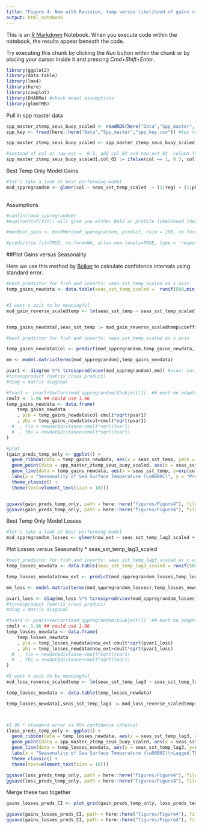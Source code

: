 ```yaml
---
title: "Figure 4: New with Revision, temp versus likelihood of gains vs. losses"
output: html_notebook
---
```


This is an [R Markdown](http://rmarkdown.rstudio.com) Notebook. When you execute code within the notebook, the results appear beneath the code. 

Try executing this chunk by clicking the *Run* button within the chunk or by placing your cursor inside it and pressing *Cmd+Shift+Enter*. 

```r
library(ggplot2)
library(data.table)
library(lme4)
library(here)
library(cowplot)
library(DHARMa) #check model assumptions
library(glmmTMB)
```

Pull in spp master data

```r
spp_master_ztemp_seus_buoy_scaled <- readRDS(here("Data","Spp_master", "spp_master_ztemp_seus_buoy_scaled.rds")) #spp master, gain loss
spp_key <- fread(here::here("Data","Spp_master","spp_key.csv")) #key to link phylogenic info

spp_master_ztemp_seus_buoy_scaled <- spp_master_ztemp_seus_buoy_scaled[spp_key, on = "spp"] #this drops three species for GMEX that should not be there (see spp_add_genus_etc.Rmd code)

#instead of col or now_ext =  0.3, add col_03 and now_ext_03  column for plotting
spp_master_ztemp_seus_buoy_scaled[,col_03 := ifelse(col == 1, 0.3, col)][,now_ext_03 := ifelse(now_ext == 1, 0.3, now_ext)]

```


Best Temp Only Model Gains


```r


#let's take a look at best performing model
mod_sppregrandom <- glmer(col ~ seas_sst_temp_scaled  + (1|reg) + (1|phylum) + (1|class) + (1|order) + (1|family) + (1|genus) + (1|spp), family = binomial, data = spp_master_ztemp_seus_buoy_scaled, nAGQ = 0)
                       
```


Assumptions
```r

#confint(mod_sppregrandom)
#exp(confint(fit)) will give you either Wald or profile likelihood (depending on pkgs loaded) confidence intervals on the parameters of the model, not the fitted values of the model.

#merBoot_gain <- bootMer(mod_sppregrandom, predict, nsim = 100, re.form = NA)

#predict(se.fit=TRUE, re.form=NA, allow.new.levels=TRUE, type = 'response')
```

##Plot Gains versus Seasonality

Here we use this method by [Bolker](https://bbolker.github.io/mixedmodels-misc/glmmFAQ.html#predictions-andor-confidence-or-prediction-intervals-on-predictions) to calculate confidence intervals using standard error. 

```r
#best predictor for fish and inverts: seas_sst_temp_scaled as x axis
temp_gains_newdata <- data.table(seas_sst_temp_scaled =  runif(500,min(spp_master_ztemp_seus_buoy_scaled$seas_sst_temp_scaled, na.rm = T), max(spp_master_ztemp_seus_buoy_scaled$seas_sst_temp_scaled, na.rm = T)))


#I want x axis to be meaningful
mod_gain_reverse_scaledtemp <- lm(seas_sst_temp ~ seas_sst_temp_scaled, data = spp_master_ztemp_seus_buoy_scaled)


temp_gains_newdata[,seas_sst_temp := mod_gain_reverse_scaledtemp$coefficients[2]*seas_sst_temp_scaled + mod_gain_reverse_scaledtemp$coefficients[1] ]

#best predictor for fish and inverts: seas_sst_temp_scaled as x axis

temp_gains_newdata$col <- predict(mod_sppregrandom,temp_gains_newdata, re.form = NA)

mm <- model.matrix(terms(mod_sppregrandom),temp_gains_newdata)

pvar1 <- diag(mm %*% tcrossprod(vcov(mod_sppregrandom),mm)) #vcov: variance/covariance matrix for fitted model object
#tcrossproduct (matrix cross product)
#diag = matrix diagonal

#tvar1 <- pvar1+VarCorr(mod_sppregrandom)$Subject[1]  ## must be adapted for more complex models
cmult <- 1.96 ## could use 1.96
temp_gains_newdata <- data.frame(
    temp_gains_newdata
    , plo = temp_gains_newdata$col-cmult*sqrt(pvar1)
    , phi = temp_gains_newdata$col+cmult*sqrt(pvar1)
  #  , tlo = newdat$distance-cmult*sqrt(tvar1)
  #  , thi = newdat$distance+cmult*sqrt(tvar1)
)

#plot
(gain_preds_temp_only <- ggplot() +
  geom_ribbon(data = temp_gains_newdata, aes(x = seas_sst_temp, ymin = exp(plo)/(1+exp(plo)), ymax = exp(phi)/(1+exp(phi))), fill = "lightgrey") +
  geom_point(data = spp_master_ztemp_seus_buoy_scaled, aes(x = seas_sst_temp, y = col_03), size = 2, shape = "|") +
  geom_line(data = temp_gains_newdata, aes(x = seas_sst_temp, y=exp(col)/(1+exp(col)))) +
  labs(x = "Seasonality of Sea Surface Temperature (\u00B0C)", y = "Probability of Gain") +
  theme_classic() +
  theme(text=element_text(size = 10)))


ggsave(gain_preds_temp_only, path = here::here("figures/Figure4"), file = "Figure4_gains_CI.jpg")
ggsave(gain_preds_temp_only, path = here::here("figures/Figure4"), file = "Figure4_gains_CI.eps")

```

Best Temp Only Model Losses

```r
#let's take a look at best performing model
mod_sppregrandom_losses <- glmer(now_ext ~ seas_sst_temp_lag3_scaled + (1|reg) + (1|phylum) + (1|class) + (1|order) + (1|family) + (1|genus) + (1|spp), family = binomial, data = spp_master_ztemp_seus_buoy_scaled, nAGQ = 0)
```

Plot Losses versus Seasonality 
* seas_sst_temp_lag3_scaled
```r
#best predictor for fish and inverts: seas_sst_temp_lag3_scaled as x axis
temp_losses_newdata <- data.table(seas_sst_temp_lag3_scaled = runif(500,min(spp_master_ztemp_seus_buoy_scaled$seas_sst_temp_lag3_scaled, na.rm =  T), max(spp_master_ztemp_seus_buoy_scaled$seas_sst_temp_lag3_scaled, na.rm =  T)))

temp_losses_newdata$now_ext <- predict(mod_sppregrandom_losses,temp_losses_newdata, re.form = NA)

mm_loss <- model.matrix(terms(mod_sppregrandom_losses),temp_losses_newdata)

pvar1_loss <- diag(mm_loss %*% tcrossprod(vcov(mod_sppregrandom_losses),mm_loss)) #vcov: variance/covariance matrix for fitted model object
#tcrossproduct (matrix cross product)
#diag = matrix diagonal

#tvar1 <- pvar1+VarCorr(mod_sppregrandom)$Subject[1]  ## must be adapted for more complex models
cmult <- 1.96 ## could use 1.96
temp_losses_newdata <- data.frame(
    temp_losses_newdata
    , plo = temp_losses_newdata$now_ext-cmult*sqrt(pvar1_loss)
    , phi = temp_losses_newdata$now_ext+cmult*sqrt(pvar1_loss)
  #  , tlo = newdat$distance-cmult*sqrt(tvar1)
  #  , thi = newdat$distance+cmult*sqrt(tvar1)
)

#I want x axis to be meaningful
mod_loss_reverse_scaledtemp <- lm(seas_sst_temp_lag3 ~ seas_sst_temp_lag3_scaled, data = spp_master_ztemp_seus_buoy_scaled)

temp_losses_newdata <- data.table(temp_losses_newdata)

temp_losses_newdata[,seas_sst_temp_lag3 := mod_loss_reverse_scaledtemp$coefficients[2]*seas_sst_temp_lag3_scaled + mod_loss_reverse_scaledtemp$coefficients[1] ]



#1.96 * standard error is 95% confidence interval 
(loss_preds_temp_only <- ggplot() +
  geom_ribbon(data = temp_losses_newdata, aes(x = seas_sst_temp_lag3, ymin = exp(plo)/(1+exp(plo)), ymax = exp(phi)/(1+exp(phi))), fill = "lightgrey") +
  geom_point(data = spp_master_ztemp_seus_buoy_scaled, aes(x = seas_sst_temp_lag3, y = now_ext_03), size = 2, shape = "|") +
  geom_line(data = temp_losses_newdata, aes(x = seas_sst_temp_lag3, y=exp(now_ext)/(1+exp(now_ext)))) +
  labs(x = "Seasonality of Sea Surface Temperature (\u00B0C)\nLagged Three Years", y = "Probability of Loss") +
  theme_classic() +
  theme(text=element_text(size = 10)))

ggsave(loss_preds_temp_only, path = here::here("figures/Figure4"), file = "Figure4_losses_CI.jpg")
ggsave(loss_preds_temp_only, path = here::here("figures/Figure4"), file = "Figure4_losses_CI.eps")
```

Merge these two together
```r
gains_losses_preds_CI <- plot_grid(gain_preds_temp_only, loss_preds_temp_only, ncol = 2, align = "hv", labels = c("a","b"))

ggsave(gains_losses_preds_CI, path = here::here("figures/Figure4"), file = "Figure4_gain_loss_merge.jpg", height = 4, width = 7, units = "in")
ggsave(gains_losses_preds_CI, path = here::here("figures/Figure4"), file = "Figure4_gain_loss_merge.eps", height = 4, width = 7, units = "in")
```

